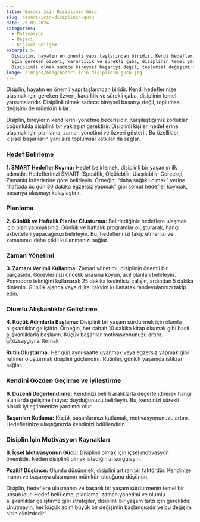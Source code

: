 ```yaml
---
title: Başarı İçin Disiplinin Gücü
slug: basari-icin-disiplinin-gucu
date: 23-09-2024
categories:
  - Motivasyon
  - Başarı
  - Kişisel Gelişim
excerpt: >-
  Disiplin, hayatın en önemli yapı taşlarından biridir. Kendi hedeflerinize ulaşmak
  için gereken özveri, kararlılık ve sürekli çaba, disiplinin temel yansımalarıdır.
  Disiplinli olmak sadece bireysel başarıyı değil, toplumsal değişimi de mümkün kılar. Disiplin, bireylerin kendilerini yönetme becerisidir. Karşılaştığımız zorluklar çoğunlukla...
image: /images/blog/basari-icin-disiplinin-gucu.jpg
---
```


Disiplin, hayatın en önemli yapı taşlarından biridir. Kendi hedeflerinize ulaşmak için gereken özveri, kararlılık ve sürekli çaba, disiplinin temel yansımalarıdır. Disiplinli olmak sadece bireysel başarıyı değil, toplumsal değişimi de mümkün kılar.

Disiplin, bireylerin kendilerini yönetme becerisidir. Karşılaştığımız zorluklar çoğunlukla disiplinli bir yaklaşım gerektirir. Disiplinli kişiler, hedeflerine ulaşmak için planlama, zaman yönetimi ve özveri gösterir. Bu özellikler, kişisel başarıların yanı sıra toplumsal katkılar da sağlar.

### Hedef Belirleme

**1. SMART Hedefler Koyma:** Hedef belirlemek, disiplinli bir yaşamın ilk adımıdır. Hedeflerinizi SMART (Spesifik, Ölçülebilir, Ulaşılabilir, Gerçekçi, Zamanlı) kriterlerine göre belirleyin. Örneğin, “daha sağlıklı olmak” yerine “haftada üç gün 30 dakika egzersiz yapmak” gibi somut hedefler koymak, başarıya ulaşmayı kolaylaştırır.

### Planlama

**2. Günlük ve Haftalık Planlar Oluşturma:** Belirlediğiniz hedeflere ulaşmak için plan yapmalısınız. Günlük ve haftalık programlar oluşturarak, hangi aktiviteleri yapacağınızı belirleyin. Bu, hedeflerinizi takip etmenizi ve zamanınızı daha etkili kullanmanızı sağlar.

### Zaman Yönetimi

**3. Zamanı Verimli Kullanma:** Zaman yönetimi, disiplinin önemli bir parçasıdır. Görevlerinizi öncelik sırasına koyun, acil olanları belirleyin. Pomodoro tekniğini kullanarak 25 dakika kesintisiz çalışın, ardından 5 dakika dinlenin. Günlük ajanda veya dijital takvim kullanarak randevularınızı takip edin.

### Olumlu Alışkanlıklar Geliştirme

**4. Küçük Adımlarla Başlama:** Disiplinli bir yaşam sürdürmek için olumlu alışkanlıklar geliştirin. Örneğin, her sabah 10 dakika kitap okumak gibi basit alışkanlıklarla başlayın. Küçük başarılar motivasyonunuzu artırır.
<img src="/images/blog/basari-icin-disiplin.jpg" alt="özsaygıyı arttırmak" className="w-full" />

**Rutin Oluşturma:** Her gün aynı saatte uyanmak veya egzersiz yapmak gibi rutinler oluşturmak disiplini güçlendirir. Rutinler, günlük yaşamda istikrar sağlar.

### Kendini Gözden Geçirme ve İyileştirme

**6. Düzenli Değerlendirme:** Kendinizi belirli aralıklarla değerlendirerek hangi alanlarda gelişime ihtiyaç duyduğunuzu belirleyin. Bu, kendinizi sürekli olarak iyileştirmenize yardımcı olur.

**Başarıları Kutlama:** Küçük başarılarınızı kutlamak, motivasyonunuzu artırır. Hedeflerinize ulaştığınızda kendinizi ödüllendirin.

### Disiplin İçin Motivasyon Kaynakları

**8. İçsel Motivasyonun Gücü:** Disiplinli olmak için içsel motivasyon önemlidir. Neden disiplinli olmak istediğinizi sorgulayın.

**Pozitif Düşünce:** Olumlu düşünmek, disiplini artıran bir faktördür. Kendinize inanın ve başarıya ulaşmanın mümkün olduğunu düşünün.

Disiplin, hedeflere ulaşmanın ve başarılı bir yaşam sürdürmenin temel bir unsurudur. Hedef belirleme, planlama, zaman yönetimi ve olumlu alışkanlıklar geliştirme gibi stratejiler, disiplinli bir yaşam tarzı için gereklidir. Unutmayın, her küçük adım büyük bir değişimin başlangıcıdır ve bu değişim sizin elinizdedir!
